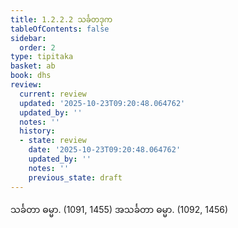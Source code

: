 ```yaml
---
title: 1.2.2.2 သင်္ခတဒုက
tableOfContents: false
sidebar:
  order: 2
type: tipitaka
basket: ab
book: dhs
review:
  current: review
  updated: '2025-10-23T09:20:48.064762'
  updated_by: ''
  notes: ''
  history:
  - state: review
    date: '2025-10-23T09:20:48.064762'
    updated_by: ''
    notes: ''
    previous_state: draft
---
```



<ReviewStatus review={frontmatter.review} showDetails={true} />

<HypothesisAnnotation frontmatter={frontmatter} />

<DynamicBreadcrumb />

<Division number="30" book="dhs" e="ch" v="29" p="6">

<Paragraph number="84" book="dhs">
သင်္ခတာ ဓမ္မာ. (<Emphasis>1091, 1455</Emphasis>)
</Paragraph>

<Paragraph number="85" book="dhs">
အသင်္ခတာ ဓမ္မာ. (<Emphasis>1092, 1456</Emphasis>)
</Paragraph>
</Division>